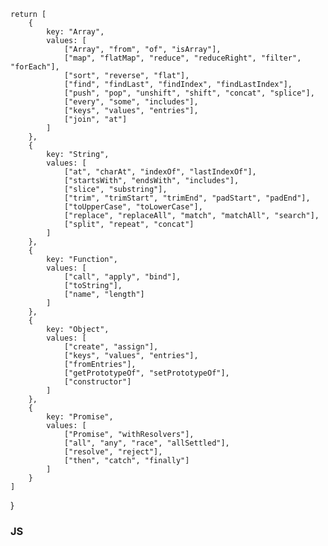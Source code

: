 
    return [
        {
            key: "Array",
            values: [
                ["Array", "from", "of", "isArray"],
                ["map", "flatMap", "reduce", "reduceRight", "filter", "forEach"],
                ["sort", "reverse", "flat"],
                ["find", "findLast", "findIndex", "findLastIndex"],
                ["push", "pop", "unshift", "shift", "concat", "splice"],
                ["every", "some", "includes"],
                ["keys", "values", "entries"],
                ["join", "at"]
            ]
        },
        {
            key: "String",
            values: [
                ["at", "charAt", "indexOf", "lastIndexOf"],
                ["startsWith", "endsWith", "includes"],
                ["slice", "substring"],
                ["trim", "trimStart", "trimEnd", "padStart", "padEnd"],
                ["toUpperCase", "toLowerCase"],
                ["replace", "replaceAll", "match", "matchAll", "search"],
                ["split", "repeat", "concat"]
            ]
        },
        {
            key: "Function",
            values: [
                ["call", "apply", "bind"],
                ["toString"],
                ["name", "length"]
            ]
        },
        {
            key: "Object",
            values: [
                ["create", "assign"],
                ["keys", "values", "entries"],
                ["fromEntries"],
                ["getPrototypeOf", "setPrototypeOf"],
                ["constructor"]
            ]
        },
        {
            key: "Promise",
            values: [
                ["Promise", "withResolvers"],
                ["all", "any", "race", "allSettled"],
                ["resolve", "reject"],
                ["then", "catch", "finally"]
            ]
        }
    ]
}

### JS
<CreateTable data={DataJS()} doc="docs" path="js" />